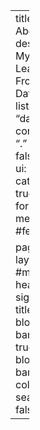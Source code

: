 ---
title: All About Data
description: My Learnings From The Data field
listing:
  sort: "date desc"
  contents: "."
  sort-ui: false
  filter-ui: false
  categories: true
  date-format: medium
  #feed: true

page-layout: full
#margin-header: signup.html
title-block-banner: true
title-block-banner-color: body
search: false
---